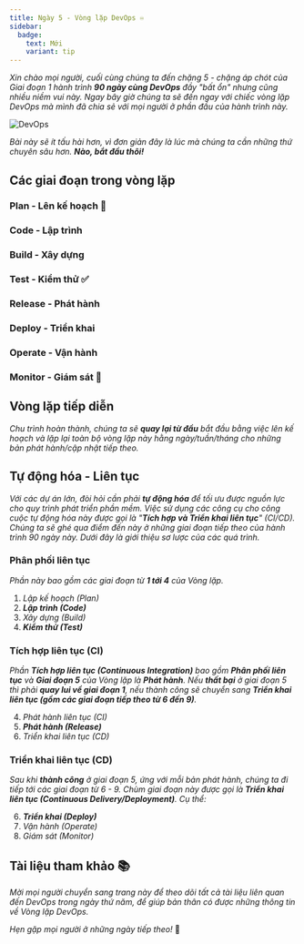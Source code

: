 ```yaml
---
title: Ngày 5 - Vòng lặp DevOps ♾
sidebar:
  badge:
    text: Mới
    variant: tip
---
```



_Xin chào mọi người, cuối cùng chúng ta đến chặng 5 - chặng áp chót của Giai đoạn 1 hành trình **90 ngày cùng DevOps** đầy "bất
ổn" nhưng cũng nhiều niềm vui này. Ngay bây giờ chúng ta sẽ đến ngay với chiếc vòng lặp DevOps mà mình đã chia sẻ với mọi người
ở phần đầu của hành trình này._

![DevOps](../../../../assets/devops.png)

_Bài này sẽ ít tấu hài hơn, vì đơn giản đây là lúc mà chúng ta cần những thứ chuyên sâu hơn. **Nào, bắt đầu thôi!**_


## Các giai đoạn trong vòng lặp

### Plan - Lên kế hoạch 📑

### Code - Lập trình

### Build - Xây dựng

### Test - Kiểm thử ✅

### Release - Phát hành

### Deploy - Triển khai 

### Operate - Vận hành

### Monitor - Giám sát 📶

## Vòng lặp tiếp diễn

_Chu trình hoàn thành, chúng ta sẽ **quay lại từ đầu** bắt đầu bằng việc lên kế hoạch và lặp lại toàn bộ vòng lặp này hằng
ngày/tuần/tháng cho những bản phát hành/cập nhật tiếp theo._

## Tự động hóa - Liên tục 

_Với các dự án lớn, đòi hỏi cần phải **tự động hóa** để tối ưu được nguồn lực cho quy trình phát triển phần mềm. Việc sử dụng
các công cụ cho công cuộc tự động hóa này được gọi là "**Tích hợp và Triển khai liên tục**" (CI/CD). Chúng ta sẽ ghé qua điểm
đến này ở những giai đoạn tiếp theo của hành trình 90 ngày này. Dưới đây là giới thiệu sơ lược của các quá trình._

### Phân phối liên tục

_Phần này bao gồm các giai đoạn từ **1 tới 4** của Vòng lặp._

<Steps>

1. _Lập kế hoạch (Plan)_
2. _**Lập trình (Code)**_
3. _Xây dựng (Build)_
4. _**Kiểm thử (Test)**_

</Steps>

### Tích hợp liên tục (CI)

_Phần **Tích hợp liên tục (Continuous Integration)** bao gồm **Phân phối liên tục** và **Giai đoạn 5** của Vòng lặp 
là **Phát hành**. Nếu **thất bại** ở giai đoạn 5 thì phải **quay lui về giai đoạn 1**, nếu thành công sẽ chuyển sang 
**Triển khai liên tục (gồm các giai đoạn tiếp theo từ 6 đến 9)**._

<Steps>

4. _Phát hành liên tục (CI)_
5. **_Phát hành (Release)_**
6. _Triển khai liên tục (CD)_

</Steps>

### Triển khai liên tục (CD)

_Sau khi **thành công** ở giai đoạn 5, ứng với mỗi bản phát hành, chúng ta đi tiếp tới các giai đoạn từ 6 - 9. Chùm giai đoạn
này được gọi là **Triển khai liên tục (Continuous Delivery/Deployment)**. Cụ thể:_

<Steps>

6. **_Triển khai (Deploy)_**
7. _Vận hành (Operate)_
8. _Giám sát (Monitor)_

</Steps>

## Tài liệu tham khảo 📚

_Mời mọi người chuyển sang trang này để theo dõi tất cả tài liệu liên quan đến DevOps trong ngày thứ năm, để giúp bản thân
có được những thông tin về Vòng lặp DevOps._

<LinkCard
  title="Ngày 5 - Tham khảo"
  href="../../../reference/day5"
/>

_Hẹn gặp mọi người ở những ngày tiếp theo!_ 🚀